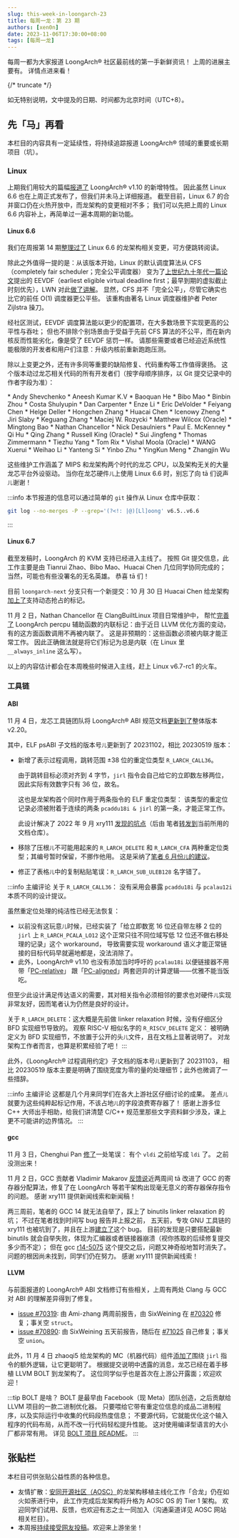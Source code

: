```yaml
---
slug: this-week-in-loongarch-23
title: 每周一龙：第 23 期
authors: [xen0n]
date: 2023-11-06T17:30:00+08:00
tags: [每周一龙]
---
```


每周一都为大家报道 LoongArch&reg; 社区最前线的第一手新鲜资讯！
上周的进展主要有。
详情点进来看！

{/* truncate */}

如无特别说明，文中提及的日期、时间都为北京时间（UTC+8）。

## 先「马」再看

本栏目的内容具有一定延续性，将持续追踪报道 LoongArch&reg; 领域的重要或长期项目（坑）。

### Linux

上期我们用较大的篇幅[报道了](./2023-10-30-this-week-in-loongarch-22.md#loongarch-r1p10)
LoongArch&reg; v1.10 的新增特性。
因此虽然 Linux 6.6 也在上周正式发布了，但我们并未马上详细报道。
截至目前，Linux 6.7 的合并窗口仍在火热开放中，而龙架构的变更相对不多；
我们可以先把上周的 Linux 6.6 内容补上，再简单过一遍本周期的新功能。

#### Linux 6.6

我们在周报第 14 期[整理过了](./2023-09-04-this-week-in-loongarch-14.md#linux-6.6-loongarch-changes)
Linux 6.6 的龙架构相关变更，可方便跳转阅读。

除此之外值得一提的是：从该版本开始，Linux 的默认调度算法从 CFS（completely fair scheduler；完全公平调度器）
变为了[上世纪九十年代一篇论文][eevdf-paper]提出的
EEVDF（earliest eligible virtual deadline first；最早到期的虚拟截止时刻优先），LWN 对此[做了讲解][eevdf-lwn]。
显然，CFS 并不「完全公平」，尽管它确实也比它的前任 O(1) 调度器更公平些。
该重构由著名 Linux 调度器维护者 Peter Zijlstra 操刀。

经社区测试，EEVDF 调度算法能以更少的配置项，在大多数场景下实现更高的公平性与吞吐；
但也不排除个别场景由于受益于先前 CFS 算法的不公平，而在新内核反而性能劣化，像是受了 EEVDF 惩罚一样。
请那些需要或者已经迫近系统性能极限的开发者和用户们注意：升级内核前重新跑跑压测。

[eevdf-paper]: https://citeseerx.ist.psu.edu/document?repid=rep1&type=pdf&doi=805acf7726282721504c8f00575d91ebfd750564
[eevdf-lwn]: https://lwn.net/Articles/925371/

除以上变更之外，还有许多同等重要的缺陷修复、代码重构等工作值得褒扬。
这个版本动过龙芯相关代码的所有开发者们（按字母顺序排序，以 Git 提交记录中的作者字段为准）：


<ColumnedList columns={2}>
* Andy Shevchenko
* Aneesh Kumar K.V
* Baoquan He
* Bibo Mao
* Binbin Zhou
* Costa Shulyupin
* Dan Carpenter
* Enze Li
* Eric DeVolder
* Feiyang Chen
* Helge Deller
* Hongchen Zhang
* Huacai Chen
* Icenowy Zheng
* Jiri Slaby
* Keguang Zhang
* Maciej W. Rozycki
* Matthew Wilcox (Oracle)
* Mingtong Bao
* Nathan Chancellor
* Nick Desaulniers
* Paul E. McKenney
* Qi Hu
* Qing Zhang
* Russell King (Oracle)
* Sui Jingfeng
* Thomas Zimmermann
* Tiezhu Yang
* Tom Rix
* Vishal Moola (Oracle)
* WANG Xuerui
* Weihao Li
* Yanteng Si
* Yinbo Zhu
* YingKun Meng
* Zhangjin Wu
</ColumnedList>

这些维护工作涵盖了 MIPS 和龙架构两个时代的龙芯 CPU，以及架构无关的大量龙芯平台外设驱动。
当你在龙芯硬件<small>儿</small>上使用 Linux 6.6 时，别忘了向 tā 们说声<small>儿</small>谢谢！

:::info
本节报道的信息可以通过简单的 `git` 操作从 Linux 仓库中获取：

```sh
git log --no-merges -P --grep='(?<!: |@)[Ll]oong' v6.5..v6.6
```
:::

#### Linux 6.7

截至发稿时，LoongArch 的 KVM 支持已经进入主线了。
按照 Git 提交信息，此工作主要是由 Tianrui Zhao、Bibo Mao、Huacai Chen 几位同学协同完成的；
当然，可能也有些没署名的无名英雄。
恭喜 tā 们！

目前 `loongarch-next` 分支只有一个新提交：10 月 30 日 Huacai Chen
给龙架构[加上了](https://lore.kernel.org/loongarch/20231030150836.3804372-1-chenhuacai@loongson.cn/)支持动态抢占的标记。

11 月 2 日，Nathan Chancellor 在 ClangBuiltLinux 项目日常维护中，
帮忙[完善了](https://lore.kernel.org/loongarch/20231102-loongarch-always-inline-percpu-ops-v2-1-31c51959a5c0@kernel.org/)
LoongArch percpu 辅助函数的内联标记：由于近日 LLVM 优化方面的变动，有的这方面函数调用不再被内联了。
这是非预期的：这些函数必须被内联才能正常工作。
因此正确做法就是将它们标记为总是内联（在 Linux 里 `__always_inline` 这么写）。

以上的内容估计都会在本周晚些时候进入主线，赶上 Linux v6.7-rc1 的火车。


### 工具链

#### ABI

11 月 4 日，龙芯工具链团队将 LoongArch&reg; ABI 规范文档[更新到了](https://github.com/loongson/la-abi-specs/pull/4)整体版本
v2.20。

其中，ELF psABI 子文档的版本号<small>儿</small>更新到了 20231102，相比 20230519 版本：

* 新增了表示过程调用，跳转范围 &plusmn;38 位的重定位类型 `R_LARCH_CALL36`。

  由于跳转目标必须对齐到 4 字节，`jirl` 指令会自己给它的立即数左移两位，
  因此实际有效数字只有 36 位，故名。

  这也是龙架构首个同时作用于两条指令的 ELF 重定位类型：
  该类型的重定位记录必须被附着于连续的两条 `pcaddu18i & jirl` 的第一条，才能正常工作。

  此设计解决了 2022 年 9 月 xry111 [发现的坑点](https://github.com/loongson/LoongArch-Documentation/pull/69)（后由
  笔者[转发到](https://github.com/loongson/la-abi-specs/pull/3)当前所用的文档仓库）。

* 移除了压根<small>儿</small>不可能用起来的 `R_LARCH_DELETE` 和 `R_LARCH_CFA`
  两种重定位类型；其编号暂时保留，不挪作他用。
  这是采纳了[笔者 6 月份<small>儿</small>的建议](https://github.com/loongson/la-abi-specs/issues/2)。

* 修正了表格<small>儿</small>中的复制粘贴笔误：`R_LARCH_SUB_ULEB128` 名字错了。

:::info 主编评论
关于 `R_LARCH_CALL36`：
没有采用会暴露 `pcaddu18i` 与 `pcalau12i` 本质不同的设计提议。

虽然重定位处理的纯洁性已经无法恢复：

* 以前没有这玩意<small>儿</small>时候，已经实装了「给立即数宽 16 位还自带左移 2 位的 `jirl` 上
`R_LARCH_PCALA_LO12` 这个正常只往不同位域写低 12 位还不做右移处理的记录」这个 workaround，
导致需要实现 workaround 语义才能正常链接的目标代码早就遍地都是，没法消除了。
* 此外，LoongArch&reg; v1.10 也没有添加当时呼吁的 `pcalau18i`
以便链接器不用带「[PC-relative][pcrel-llvm-example]」
跟「[PC-aligned][pcala-llvm-impl]」两套迥异的计算逻辑——优雅不能当饭吃。

[pcrel-llvm-example]: https://github.com/llvm/llvm-project/blob/58679ea576f9e48e20e43dcd99fd75c98fb7e6ba/lld/ELF/Arch/LoongArch.cpp#L376
[pcala-llvm-impl]: https://github.com/llvm/llvm-project/blob/58679ea576f9e48e20e43dcd99fd75c98fb7e6ba/lld/ELF/Arch/LoongArch.cpp#L84-L170

但至少此设计满足传达语义的需要，其对相关指令必须相邻的要求也对硬件<small>儿</small>实现非常友好，因而笔者认为仍然是良好的设计。

关于 `R_LARCH_DELETE`：这大概是先前做 linker relaxation 时候，没有仔细区分 BFD 实现细节导致的。
观察 RISC-V 相似名字的 `R_RISCV_DELETE` 定义：
被明确定义为 BFD 实现细节，不放置于公开的头<small>儿</small>文件，且在文档上显著说明了。
对龙架构工作者而言，也算是积累经验了吧！
:::

此外，《LoongArch&reg; 过程调用约定》子文档的版本号<small>儿</small>更新到了 20231103，
相比 20230519 版本主要是明确了围绕宽度为零的量的处理细节；此外也微调了一些措辞。

:::info 主编评论
这都是几个月来同学们在各大上游社区仔细讨论的成果。
差点<small>儿</small>就要为这些纯粹起标记作用，不该占地<small>儿</small>的字段浪费寄存器了！
感谢上游多位 C++ 大师出手相助，给我们讲清楚 C/C++ 规范里那些文字资料鲜少涉及，课上更不可能讲的边界情况。
:::

#### gcc

11 月 3 日，Chenghui Pan [修了](https://gcc.gnu.org/pipermail/gcc-patches/2023-November/635105.html)一处笔误：
有个 `vldi` 之前给写成 `ldi` 了。
之前没测出来！

11 月 2 日，GCC 贡献者 Vladimir Makarov [反馈说](https://gcc.gnu.org/bugzilla/show_bug.cgi?id=109035#c7)近两周间
tā 改进了 GCC 的寄存器分配算法，修复了在 LoongArch 等若干架构出现毫无意义的寄存器保存指令的问题。
感谢 xry111 提供新闻线索和新闻稿！

两三周前，笔者的 GCC 14 就无法自举了，踩上了 binutils linker relaxation 的坑；
不过在笔者找到时间写 bug 报告并上报之前，
五天前，专攻 GNU 工具链的 xry111 也被坑到了，并且在上游[建立了](https://gcc.gnu.org/PR112330)这个 bug。
目前的发现是只要搭配最新 binutils 就会自举失败，体现为汇编器或者链接器崩溃（视你拣取的后续修复提交多少而不定）；
但在 gcc [r14-5075](https://gcc.gnu.org/cgi-bin/gcc-gitref.cgi?r=r14-5075)
这个提交之后，问题又神奇般地暂时消失了。
问题的根因尚未找到，同学们仍在努力。
感谢 xry111 提供新闻线索！

#### LLVM

与前面报道的 LoongArch&reg; ABI 文档修订有些相关，上周有两处 Clang 与 GCC 对 ABI 的理解差异得到了修复。

* [issue #70319][llvm70319]: 由 Ami-zhang 两周前报告，由 SixWeining 在 [#70320][llvm70320] 修复；事关空 `struct`。
* [issue #70890][llvm70890]: 由 SixWeining 五天前报告，随后在 [#71025][llvm71025] 自己修复；事关空 `union`。

[llvm70319]: https://github.com/llvm/llvm-project/issues/70319
[llvm70320]: https://github.com/llvm/llvm-project/pull/70320
[llvm70890]: https://github.com/llvm/llvm-project/issues/70890
[llvm71025]: https://github.com/llvm/llvm-project/pull/71025

此外，11 月 4 日 zhaoqi5 给龙架构的 MC（机器代码）组件[添加了](https://github.com/llvm/llvm-project/pull/71276)围绕
`jirl` 指令的额外逻辑，让它更聪明了。
根据提交说明中透露的消息，龙芯已经在着手移植 LLVM BOLT 到龙架构了。
这位同学似乎也是首次在上游公开露面；欢迎欢迎！

:::tip BOLT 是啥？
BOLT 是最早由 Facebook（现 Meta）团队创造，之后贡献给 LLVM 项目的一款二进制优化器。
只要喂给它带有重定位信息的成品二进制程序，以及实际运行中收集的代码段热度信息；
不要源代码，它就能优化这个输入程序的代码布局，从而不改一行代码轻松提升性能。
这对使用编译型语言的大小厂都非常有用。
详见 [BOLT 项目 README](https://github.com/llvm/llvm-project/tree/main/bolt)。
:::

## 张贴栏

本栏目可供张贴公益性质的各种信息。

* 友情扩散：[安同开源社区（AOSC）][aosc]的龙架构移植主线化工作「合龙」仍在如火如荼进行中，
  此工作完成后龙架构将升格为 AOSC OS 的 Tier 1 架构。
  欢迎同学们试用、反馈，也欢迎有志之士一同加入（沟通渠道详见 AOSC 网站相关栏目）。
* 本周报[持续接受网友投稿][call-for-submissions]。欢迎来上游坐坐！

[aosc]: https://aosc.io
[call-for-submissions]: https://github.com/loongson-community/areweloongyet/issues/16
